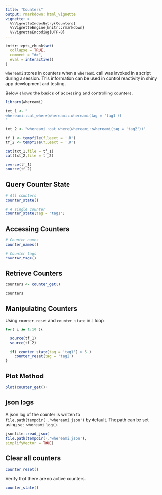 ---
title: "Counters"
output: rmarkdown::html_vignette
vignette: >
  %\VignetteIndexEntry{Counters}
  %\VignetteEngine{knitr::rmarkdown}
  %\VignetteEncoding{UTF-8}
---

```{r, include = FALSE}
knitr::opts_chunk$set(
  collapse = TRUE,
  comment = "#>",
  eval = interactive()
)
```

`whereami` stores in counters when a `whereami` call was invoked in a script during a session. This information can be used in control reactivity in shiny app development and testing.

Below shows the basics of accessing and controlling counters.

```{r setup}
library(whereami)
```

```{r}

txt_1 <- "
whereami::cat_where(whereami::whereami(tag = 'tag1'))
"

txt_2 <- "whereami::cat_where(whereami::whereami(tag = 'tag2'))"

tf_1 <- tempfile(fileext = '.R')
tf_2 <- tempfile(fileext = '.R')

cat(txt_1,file = tf_1)
cat(txt_2,file = tf_2)

```
 
```{r}
source(tf_1)
source(tf_2)
```

## Query Counter State
 
```{r}

# All counters
counter_state()

# A single counter
counter_state(tag = 'tag1')

```
 
## Accessing Counters 
 
```{r}

# Counter names
counter_names()

# Counter tags
counter_tags()

```
 
## Retrieve Counters 
 
```{r}
counters <- counter_get()

counters

```

## Manipulating Counters

Using `counter_reset` and `counter_state` in a loop
 
```{r}

for( i in 1:10 ){

  source(tf_1)
  source(tf_2)

  if( counter_state(tag = 'tag1') > 5 )
    counter_reset(tag = 'tag2')
}

```
 
## Plot Method
 
```{r,fig.width=7}
plot(counter_get())

```
 
 
## json logs

A json log of the counter is written to `file.path(tempdir(),'whereami.json')` by default. The path can be set using `set_whereami_log()`.

```{r}
jsonlite::read_json(
file.path(tempdir(),'whereami.json'),
simplifyVector = TRUE)

```
 
## Clear all counters
 
```{r}
counter_reset()

```

Verify that there are no active counters.
 
```{r}
counter_state()

```
